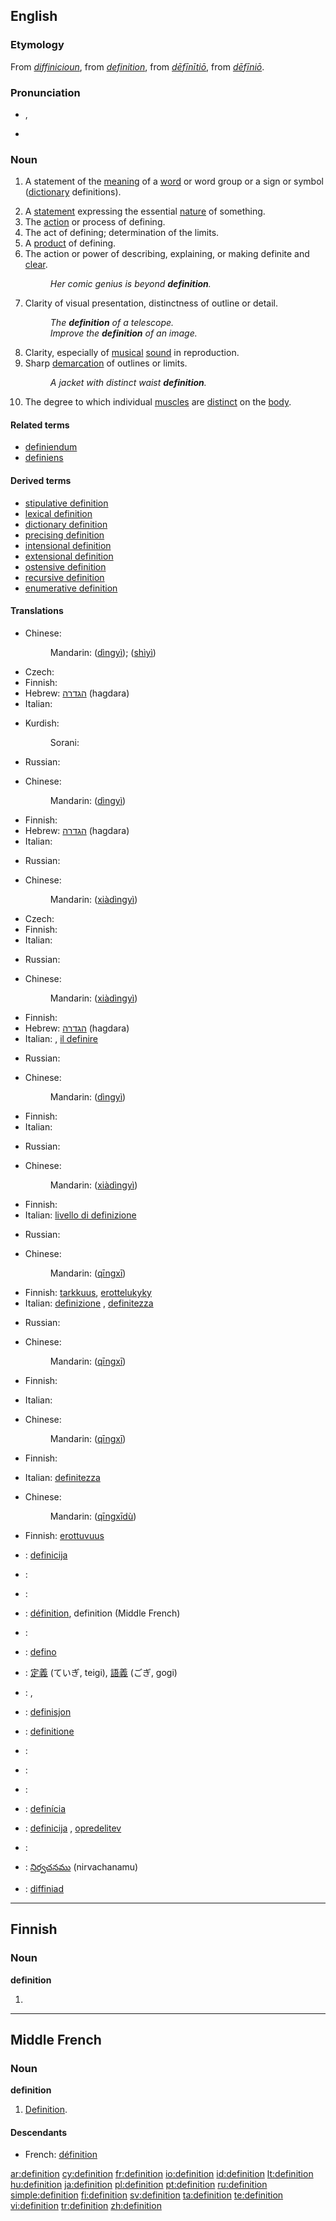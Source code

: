 {{see|définition}}
==English==
{{wikipedia}}

===Etymology===
From {{ME.}} ''[[diffinicioun#Middle English|diffinicioun]]'', from {{MF.}} ''[[#Middle French|definition]]'', from {{L.}} ''[[definitio#Latin|dēfīnītiō]]'', from ''[[definio#Latin|dēfīniō]]''.

===Pronunciation===
* {{IPA|/ˌdɛfɪˈnɪʃən/}}, {{SAMPA|/%defI"nIS@n/}}
* {{audio|en-us-definition.ogg|Audio (US)}}

===Noun===
{{en-noun}}

# {{semantics}} A statement of the [[meaning]] of a [[word]] or word group or a sign or symbol ([[dictionary]] definitions).
# A [[statement]] expressing the essential [[nature]] of something.
# The [[action]] or process of defining.
# The act of defining; determination of the limits.
# A [[product]] of defining.
# The action or power of describing, explaining, or making definite and [[clear]].
#: ''Her comic genius is beyond '''definition'''.''
# Clarity of visual presentation, distinctness of outline or detail.
#: ''The '''definition''' of a telescope.''
#: ''Improve the '''definition''' of an image.''
# Clarity, especially of [[musical]] [[sound]] in reproduction.
# Sharp [[demarcation]] of outlines or limits.
#: ''A jacket with distinct waist '''definition'''.''
# {{bodybuilding}} The degree to which individual [[muscle]]s are [[distinct]] on the [[body]].

====Related terms====
* [[definiendum]]
* [[definiens]]

====Derived terms====
* [[stipulative definition]]
* [[lexical definition]]
* [[dictionary definition]]
* [[precising definition]]
* [[intensional definition]]
* [[extensional definition]]
* [[ostensive definition]]
* [[recursive definition]]
* [[enumerative definition]]

====Translations====
{{trans-top|statement of the meaning of a word or word group or a sign or symbol}}
* Chinese:
*: Mandarin: {{zh-ts|定意|定意}} ([[dìng]][[yì]]); {{zh-ts|[[釋]][[義]]|[[释]][[意]]}} ([[shì]][[yì]])
* Czech: {{t+|cs|definice|f}}
* Finnish: {{t-|fi|määritelmä}}
* Hebrew: [[הגדרה]] (hagdara) {{f}}
* Italian: {{t+|it|definizione|f}}
{{trans-mid}}
* Kurdish:
*: Sorani: {{t|ku|پێناسه‌|tr=paenAsa|sc=KUchar}}
* Russian: {{t|ru|определение|n|tr=opr'ed'el'énije|sc=Cyrl}}
{{trans-bottom}}

{{trans-top|statement expressing the essential nature of something}}
* Chinese:
*: Mandarin: {{zh-ts|[[定]][[意]]|[[定]][[意]]}} ([[dìng]][[yì]])
* Finnish: {{t-|fi|määritelmä}}
* Hebrew: [[הגדרה]] (hagdara) {{f}}
* Italian: {{t+|it|definizione|f}}
{{trans-mid}}
* Russian: {{t|ru|определение|n|tr=opr'ed'el'énije|sc=Cyrl}}
{{trans-bottom}}

{{trans-top|action or process of defining}}
* Chinese:
*: Mandarin: {{zh-ts|[[下]][[定]][[意]]|[[下]][[定]][[意]]}} ([[xià]][[dìng]][[yì]])
* Czech: {{t+|cs|definice|f}}
* Finnish: {{t-|fi|määrittely}}
* Italian: {{t+|it|definizione|f}}
{{trans-mid}}
* Russian: {{t|ru|определение|n|tr=opr'ed'el'énije|sc=Cyrl}}
{{trans-bottom}}

{{trans-top|act of defining}}
* Chinese:
*: Mandarin: {{zh-ts|[[下]][[定]][[意]]|[[下]][[定]][[意]]}} ([[xià]][[dìng]][[yì]])
* Finnish: {{t-|fi|määrittely}}
* Hebrew: [[הגדרה]] (hagdara) {{f}}
* Italian: {{t+|it|definizione|f}}, [[il definire]]
{{trans-mid}}
* Russian: {{t|ru|определение|n|tr=opr'ed'el'énije|sc=Cyrl}}
{{trans-bottom}}

{{trans-top|product of defining}}
* Chinese:
*: Mandarin: {{zh-ts|[[定]][[意]]|[[定]][[意]]}} ([[dìng]][[yì]])
* Finnish: {{t-|fi|määritelmä}}
* Italian: {{t+|it|definizione|f}}
{{trans-mid}}
* Russian: {{t|ru|определение|n|tr=opr'ed'el'énije|sc=Cyrl}}
{{trans-bottom}}

{{trans-top|action or power of describing, explaining, or making definite}}
* Chinese:
*: Mandarin: {{zh-ts|[[下]][[定]][[意]]|[[下]][[定]][[意]]}} ([[xià]][[dìng]][[yì]])
* Finnish: {{t-|fi|määrittely}}
* Italian: [[livello di definizione]]
{{trans-mid}}
* Russian: {{t|ru|объяснение|n|tr=objasn'énije|sc=Cyrl}}
{{trans-bottom}}

{{trans-top|clarity of visual presentation, distinctness of outline or detail}}
* Chinese:
*: Mandarin: {{zh-ts|清晰|清晰}} ([[qīng]][[xī]])
* Finnish: [[tarkkuus]], [[erottelukyky]]
* Italian: [[definizione]] {{f}}, [[definitezza]] {{f}}
{{trans-mid}}
* Russian: {{t|ru|разрешение|n|tr=razr'ešénije|sc=Cyrl}}
{{trans-bottom}}

{{trans-top|clarity, especially of musical sound in reproduction}}
* Chinese:
*: Mandarin: {{zh-ts|清晰|清晰}} ([[qīng]][[xī]])
* Finnish: {{t-|fi|kirkkaus}}
{{trans-mid}}
* Italian: {{t+|it|definizione|f}}
{{trans-bottom}}

{{trans-top|sharp demarcation of outlines or limits}}
* Chinese:
*: Mandarin: {{zh-ts|清晰|清晰}} ([[qīng]][[xī]])
* Finnish: {{t+|fi|rajaus}}
{{trans-mid}}
* Italian: [[definitezza]] {{f}}
{{trans-bottom}}

{{trans-top|bodybuilding: the degree to which individual muscles are distinct}}
* Chinese:
*: Mandarin: {{zh-ts|[[清晰]][[度]]|[[清晰]][[度]]}} ([[qīng]][[xī]][[dù]])
* Finnish: [[erottuvuus]]
{{trans-mid}}
{{trans-bottom}}

{{checktrans-top}}
* {{ttbc|Bosnian}}: [[definicija]] {{f}}
* {{ttbc|Danish}}: {{t-|da|definition}}
* {{ttbc|Dutch}}: {{t|nl|definitie|f}}
* {{ttbc|French}}: [[définition]], definition (Middle French)
* {{ttbc|German}}: {{t+|de|Definition|f}}
* {{ttbc|Ido}}: [[defino]]
* {{ttbc|Japanese}}: [[定義]] (ていぎ, teigi), [[語義]] (ごぎ, gogi)
{{trans-mid}}
* {{ttbc|Latin}}: {{t-|la|definitio}}, {{t-|la|definitionis}}
* {{ttbc|Norwegian}}: [[definisjon]]
* {{ttbc|Novial}}: [[definitione]]
* {{ttbc|Polish}}: {{t|pl|definicja|f}}
* {{ttbc|Portuguese}}: {{t|pt|definição|f}}
* {{ttbc|Romanian}}: {{t-|ro|definiţie|f}}
* {{ttbc|Slovak}}: [[definícia]] {{f}}
* {{ttbc|Slovene}}: [[definicija]] {{f}}, [[opredelitev]] {{f}}
* {{ttbc|Spanish}}: {{t-|es|definición|f}}
* {{ttbc|Telugu}}: [[నిర్వచనము]] (nirvachanamu)
* {{ttbc|Welsh}}: [[diffiniad]] {{m}}
{{trans-bottom}}

----

==Finnish==

===Noun===
'''definition'''

# {{fi-form of|type=noun|case=genitive|pl=singular|[[definitio]]}}

----

==Middle French==

===Noun===
'''definition'''

# [[#English|Definition]].

====Descendants====
* French: [[définition]]

[[ar:definition]]
[[cy:definition]]
[[fr:definition]]
[[io:definition]]
[[id:definition]]
[[lt:definition]]
[[hu:definition]]
[[ja:definition]]
[[pl:definition]]
[[pt:definition]]
[[ru:definition]]
[[simple:definition]]
[[fi:definition]]
[[sv:definition]]
[[ta:definition]]
[[te:definition]]
[[vi:definition]]
[[tr:definition]]
[[zh:definition]]